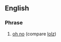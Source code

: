 ==English==

===Phrase===
{{head|en|phrase}}

# {{lb|en|Internet slang}} [[oh no]] (compare [[lolz]])